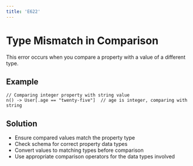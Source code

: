 ```yaml
---
title: 'E622'
---
```


# Type Mismatch in Comparison

This error occurs when you compare a property with a value of a different type.

## Example

```hql
// Comparing integer property with string value
n() -> User[.age == "twenty-five"]  // age is integer, comparing with string
```

## Solution

- Ensure compared values match the property type
- Check schema for correct property data types
- Convert values to matching types before comparison
- Use appropriate comparison operators for the data types involved 